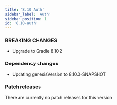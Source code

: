 ```yaml
---
title: '8.10 Auth'
sidebar_label: 'Auth'
sidebar_position: 1
id: '8.10-auth'
---
```


### BREAKING CHANGES

* Upgrade to Gradle 8.10.2 

### Dependency changes

* Updating genesisVersion to 8.10.0-SNAPSHOT

### Patch releases

There are currently no patch releases for this version

